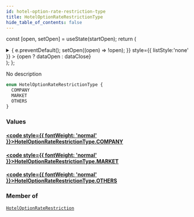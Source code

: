 ```yaml
---
id: hotel-option-rate-restriction-type
title: HotelOptionRateRestrictionType
hide_table_of_contents: false
---
```






const [open, setOpen] = useState(startOpen);
return (
<details {...(open ? { open: true } : {})} className="details" style={{ border:'none', boxShadow:'none', background:'var(--ifm-background-color)' }}>
<summary
onClick={(e) => {
e.preventDefault();
setOpen((open) => !open);
}}
style={{ listStyle:'none' }} >
{open ? dataOpen : dataClose}
</summary>
{open && children}
</details>
);
};

No description

```graphql
enum HotelOptionRateRestrictionType {
  COMPANY
  MARKET
  OTHERS
}
```

### Values

#### [<code style={{ fontWeight: 'normal' }}>HotelOptionRateRestrictionType.<b>COMPANY</b></code>](#)

>

#### [<code style={{ fontWeight: 'normal' }}>HotelOptionRateRestrictionType.<b>MARKET</b></code>](#)

>

#### [<code style={{ fontWeight: 'normal' }}>HotelOptionRateRestrictionType.<b>OTHERS</b></code>](#)

>

### Member of

[`HotelOptionRateRestriction`](/api/objects/hotel-option-rate-restriction) <Badge class="badge badge--secondary" text="object"/>
